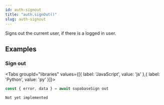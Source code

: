 ```yaml
---
id: auth-signout
title: "auth.signOut()"
slug: auth-signout
---
```



Signs out the current user, if there is a logged in user.



















## Examples

### Sign out



<Tabs
  groupId="libraries"
  values={[{ label: 'JavaScript', value: 'js' },{ label: 'Python', value: 'py' }]}>

<TabItem value="js">

```js
const { error, data } = await supabaseSign out
```


</TabItem>
<TabItem value="py">


```
Not yet implemented
```


</TabItem>

</Tabs>